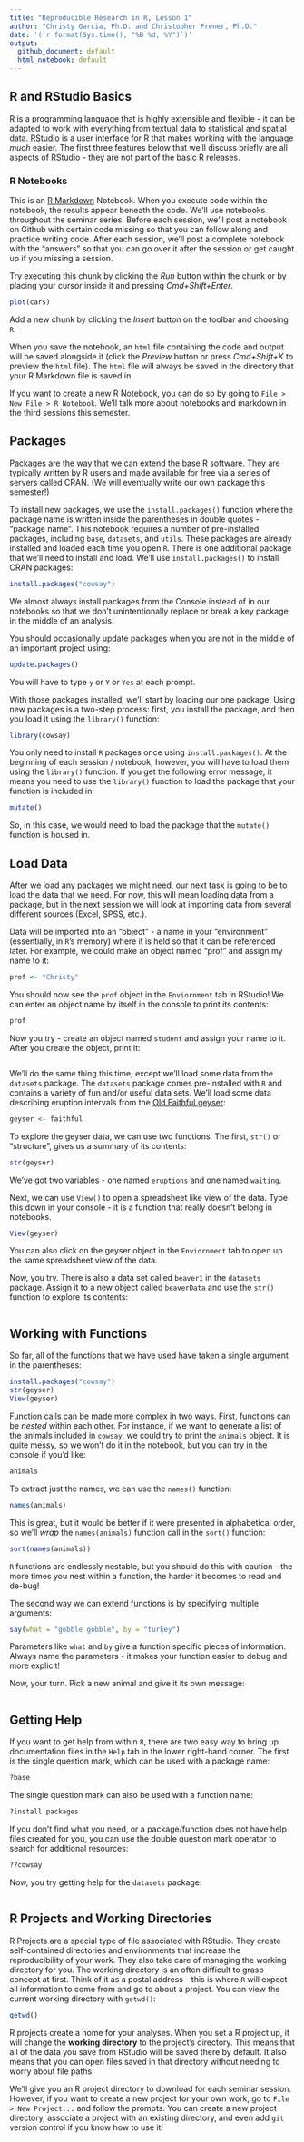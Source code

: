 ```yaml
---
title: "Reproducible Research in R, Lesson 1"
author: "Christy Garcia, Ph.D. and Christopher Prener, Ph.D."
date: '(`r format(Sys.time(), "%B %d, %Y")`)'
output:
  github_document: default
  html_notebook: default
---
```


## R and RStudio Basics

R is a programming language that is highly extensible and flexible - it can be adapted to work with everything from textual data to statistical and spatial data. [RStudio](http://rstudio.com) is a user interface for R that makes working with the language *much* easier. The first three features below that we'll discuss briefly are all aspects of RStudio - they are not part of the basic R releases.

### R Notebooks

This is an [R Markdown](http://rmarkdown.rstudio.com) Notebook. When you execute code within the notebook, the results appear beneath the code. We'll use notebooks throughout the seminar series. Before each session, we'll post a notebook on Github with certain code missing so that you can follow along and practice writing code. After each session, we'll post a complete notebook with the "answers" so that you can go over it after the session or get caught up if you missing a session. 

Try executing this chunk by clicking the *Run* button within the chunk or by placing your cursor inside it and pressing *Cmd+Shift+Enter*. 

```r
plot(cars)
```

Add a new chunk by clicking the *Insert* button on the toolbar and choosing `R`.

When you save the notebook, an `html` file containing the code and output will be saved alongside it (click the *Preview* button or press *Cmd+Shift+K* to preview the `html` file). The `html` file will always be saved in the directory that your R Markdown file is saved in.

If you want to create a new R Notebook, you can do so by going to `File > New File > R Notebook`. We'll talk more about notebooks and markdown in the third sessions this semester. 

## Packages

Packages are the way that we can extend the base R software. They are typically written by R users and made available for free via a series of servers called CRAN. (We will eventually write our own package this semester!)

To install new packages, we use the `install.packages()` function where the package name is written inside the parentheses in double quotes - "package name". This notebook requires a number of pre-installed packages, including `base`, `datasets`, and `utils`. These packages are already installed and loaded each time you open `R`. There is one additional package that we'll need to install and load. We'll use `install.packages()` to install CRAN packages:

```r
install.packages("cowsay")
```

We almost always install packages from the Console instead of in our notebooks so that we don't unintentionally replace or break a key package in the middle of an analysis.

You should occasionally update packages when you are not in the middle of an important project using:

```r
update.packages()
```

You will have to type `y` or `Y` or `Yes` at each prompt. 

With those packages installed, we'll start by loading our one package. Using new packages is a two-step process: first, you install the package, and then you load it using the `library()` function: 

```r
library(cowsay)
```

You only need to install `R` packages once using `install.packages()`. At the beginning of each session / notebook, however, you will have to load them using the `library()` function. If you get the following error message, it means you need to use the `library()` function to load the package that your function is included in:

```r
mutate()
```

So, in this case, we would need to load the package that the `mutate()` function is housed in.

## Load Data
After we load any packages we might need, our next task is going to be to load the data that we need. For now, this will mean loading data from a package, but in the next session we will look at importing data from several different sources (Excel, SPSS, etc.).

Data will be imported into an "object" - a name in your "environment" (essentially, in `R`'s memory) where it is held so that it can be referenced later. For example, we could make an object named "prof" and assign my name to it:

```r
prof <- "Christy"
```

You should now see the `prof` object in the `Enviornment` tab in RStudio! We can enter an object name by itself in the console to print its contents:

```r
prof
```

Now you try - create an object named `student` and assign your name to it. After you create the object, print it:

```r

```

We'll do the same thing this time, except we'll load some data from the `datasets` package. The `datasets` package comes pre-installed with `R` and contains a variety of fun and/or useful data sets. We'll load some data describing eruption intervals from the [Old Faithful geyser](https://en.wikipedia.org/wiki/Old_Faithful):

```r
geyser <- faithful
```

To explore the geyser data, we can use two functions. The first, `str()` or "structure", gives us a summary of its contents:

```r
str(geyser)
```

We've got two variables - one named `eruptions` and one named `waiting`.

Next, we can use `View()` to open a spreadsheet like view of the data. Type this down in your console - it is a function that really doesn't belong in notebooks.

```r
View(geyser)
```

You can also click on the geyser object in the `Enviornment` tab to open up the same spreadsheet view of the data.

Now, you try. There is also a data set called `beaver1` in the `datasets` package. Assign it to a new object called `beaverData` and use the `str()` function to explore its contents:

```r

```

## Working with Functions
So far, all of the functions that we have used have taken a single argument in the parentheses:

```r
install.packages("cowsay")
str(geyser)
View(geyser)
```

Function calls can be made more complex in two ways. First, functions can be *nested* within each other. For instance, if we want to generate a list of the animals included in `cowsay`, we could try to print the `animals` object. It is quite messy, so we won't do it in the notebook, but you can try in the console if you'd like:

```r
animals
```

To extract just the names, we can use the `names()` function:

```r
names(animals)
```

This is great, but it would be better if it were presented in alphabetical order, so we'll *wrap* the `names(animals)` function call in the `sort()` function:

```r
sort(names(animals))
```

`R` functions are endlessly nestable, but you should do this with caution - the more times you nest within a function, the harder it becomes to read and de-bug!

The second way we can extend functions is by specifying multiple arguments:

```r
say(what = "gobble gobble", by = "turkey")
```

Parameters like `what` and `by` give a function specific pieces of information. Always name the parameters - it makes your function easier to debug and more explicit!

Now, your turn. Pick a new animal and give it its own message:

```r

```

## Getting Help

If you want to get help from within `R`, there are two easy way to bring up documentation files in the `Help` tab in the lower right-hand corner. The first is the single question mark, which can be used with a package name:

```r
?base
```

The single question mark can also be used with a function name:

```r
?install.packages
```

If you don't find what you need, or a package/function does not have help files created for you, you can use the double question mark operator to search for additional resources:

```r
??cowsay
```

Now, you try getting help for the `datasets` package:

```r

```

## R Projects and Working Directories
R Projects are a special type of file associated with RStudio. They create self-contained directories and environments that increase the reproducibility of your work. They also take care of managing the working directory for you. The working directory is an often difficult to grasp concept at first. Think of it as a postal address - this is where `R` will expect all information to come from and go to about a project. You can view the current working directory with `getwd()`:

```r
getwd()
```

R projects create a home for your analyses. When you set a R project up, it will change the **working directory** to the project's directory. This means that all of the data you save from RStudio will be saved there by default. It also means that you can open files saved in that directory without needing to worry about file paths. 

We'll give you an R project directory to download for each seminar session. However, if you want to create a new project for your own work, go to `File > New Project...` and follow the prompts. You can create a new project directory, associate a project with an existing directory, and even add `git` version control if you know how to use it!
